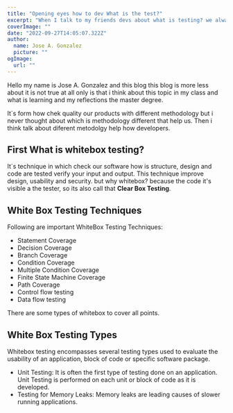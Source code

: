 ```yaml
---
title: "Opening eyes how to dev What is the test?"
excerpt: "When I talk to my friends devs about what is testing? we always come up the same conclusions, it´s form how chek quality our products with diferent metodoly."
coverImage: ""
date: "2022-09-27T14:05:07.322Z"
author:
  name: Jose A. Gonzalez
  picture: ""
ogImage:
  url: ""
---
```


Hello my name is Jose A. Gonzalez and this blog this blog is more less about it is not true at all only is that i think about this topic in my class and what is learning and my reflections the master degree.

It´s form how chek quality our products with different methodology but i never thought about which is methodology different that help us. Then i think talk about diferent metodolgy help how developers.

## First What is whitebox testing?

It´s technique in which check our software how is structure, design and code are tested verify your input and output. This technique improve design, usability and security. but why whitebox? because the code it's visible a the tester, so its also call that **Clear Box Testing**.

<CustomImage
  src="/img/whitebox.jpg"
  alt="The WhiteBox"
  with={400}
  height={400}
/>

## White Box Testing Techniques

Following are important WhiteBox Testing Techniques:

- Statement Coverage
- Decision Coverage
- Branch Coverage
- Condition Coverage
- Multiple Condition Coverage
- Finite State Machine Coverage
- Path Coverage
- Control flow testing
- Data flow testing

There are some types of whitebox to cover all points.

## White Box Testing Types

Whitebox testing encompasses several testing types used to evaluate the usability of an application, block of code or specific software package.

- Unit Testing: It is often the first type of testing done on an application. Unit Testing is performed on each unit or block of code as it is developed.
- Testing for Memory Leaks: Memory leaks are leading causes of slower running applications.
